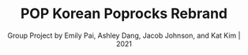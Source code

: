 ---
title: "POP Korean Poprocks Rebrand"
subtitle: "Group Project by Emily Pai, Ashley Dang, Jacob Johnson, and Kat Kim | 2021"
description: "A cross-cultural rebrand of the classic American candy Poprocks. The brand assets for this packaging are updated and adapted for sales in the South Korean Market. We've created a fun and original story that is conveyed through all three designs."
pubDate: "2021"
thumbnail: "./pop-thumbnail.png"
hero: "./hero.png"
images:
  - src: "./page-2.png"
    alt: "POP Korean Poprocks Rebrand"
  - src: "./page-3.png"
    alt: "POP Korean Poprocks Rebrand"
  - src: "./page-4.png"
    alt: "POP Korean Poprocks Rebrand"
  - src: "./page-5.png"
    alt: "POP Korean Poprocks Rebrand"
  - src: "./page-6.png"
    alt: "POP Korean Poprocks Rebrand"
  - src: "./page-7.jpg"
    alt: "POP Korean Poprocks Rebrand"
  - src: "./page-8.png"
    alt: "POP Korean Poprocks Rebrand"
  - src: "./page-9.jpg"
    alt: "POP Korean Poprocks Rebrand"
  - src: "./page-10.jpg"
    alt: "POP Korean Poprocks Rebrand"
  - src: "./page-11.png"
    alt: "POP Korean Poprocks Rebrand"
---